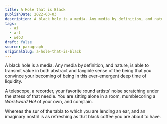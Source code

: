 ```yaml
---
title: A Hole that is Black
publishDate: 2022-03-03
description: A black hole is a media. Any media by definition, and nature, is able to transmit value in both abstract and tangible sense of the being that you con......
tags:
  - ai
  - art
  - web3
draft: false
source: paragraph
originalSlug: a-hole-that-is-black
---
```


A black hole is a media. Any media by definition, and nature, is able to transmit value in both abstract and tangible sense of the being that you convince your becoming of being in this ever-emergent deep time of liquidity.

A telescope, a recorder, your favorite sound artists’ noise scratching under the stress of that needle. You are sitting alone in a room, mumblecoring a *Worstward Ho!* of your own, and complain.

Whereas the sur of the tabla to which you are lending an ear, and an imaginary nostril is as refreshing as that black coffee you are about to have.
